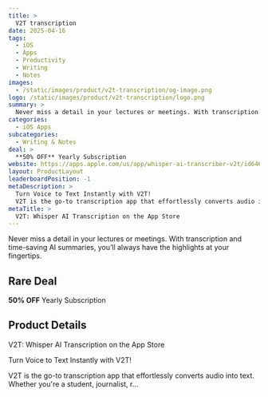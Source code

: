 ```yaml
---
title: >
  V2T transcription
date: 2025-04-16
tags:
  - iOS
  - Apps
  - Productivity
  - Writing
  - Notes
images:
  - /static/images/product/v2t-transcription/og-image.png
logo: /static/images/product/v2t-transcription/logo.png
summary: >
  Never miss a detail in your lectures or meetings. With transcription and time-saving AI summaries, you’ll always have the highlights at your fingertips.
categories:
  - iOS Apps
subcategories:
  - Writing & Notes
deal: >
  **50% OFF** Yearly Subscription
website: https://apps.apple.com/us/app/whisper-ai-transcriber-v2t/id6464112913?pt=121168594&ct=black+friday+2024&mt=8
layout: ProductLayout
leaderboardPosition: -1
metaDescription: >
  Turn Voice to Text Instantly with V2T!
  V2T is the go-to transcription app that effortlessly converts audio into text. Whether you're a student, journalist, r…
metaTitle: >
  ‎V2T: Whisper AI Transcription on the App Store
---
```

Never miss a detail in your lectures or meetings. With transcription and time-saving AI summaries, you’ll always have the highlights at your fingertips.

## Rare Deal

**50% OFF** Yearly Subscription

## Product Details

‎V2T: Whisper AI Transcription on the App Store

Turn Voice to Text Instantly with V2T!  

V2T is the go-to transcription app that effortlessly converts audio into text. Whether you're a student, journalist, r…
